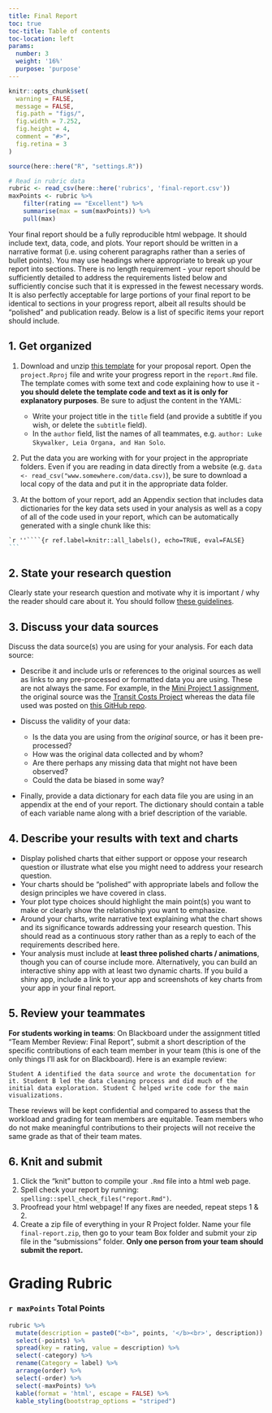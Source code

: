 ```yaml
---
title: Final Report
toc: true
toc-title: Table of contents
toc-location: left
params:
  number: 3
  weight: '16%'
  purpose: 'purpose'
---
```


```r
knitr::opts_chunk$set(
  warning = FALSE,
  message = FALSE,
  fig.path = "figs/",
  fig.width = 7.252,
  fig.height = 4,
  comment = "#>",
  fig.retina = 3
)

source(here::here("R", "settings.R"))

# Read in rubric data
rubric <- read_csv(here::here('rubrics', 'final-report.csv'))
maxPoints <- rubric %>%
    filter(rating == "Excellent") %>%
    summarise(max = sum(maxPoints)) %>%
    pull(max)
```

Your final report should be a fully reproducible html webpage. It should include text, data, code, and plots. Your report should be written in a narrative format (i.e. using coherent paragraphs rather than a series of bullet points). You may use headings where appropriate to break up your report into sections. There is no length requirement - your report should be sufficiently detailed to address the requirements listed below and sufficiently concise such that it is expressed in the fewest necessary words. It is also perfectly acceptable for large portions of your final report to be identical to sections in your progress report, albeit all results should be "polished" and publication ready. Below is a list of specific items your report should include.

## 1. Get organized

1. Download and unzip [this template](../templates/project-template.zip) for your proposal report. Open the `project.Rproj` file and write your progress report in the `report.Rmd` file. The template comes with some text and code explaining how to use it - **you should delete the template code and text as it is only for explanatory purposes**. Be sure to adjust the content in the YAML:

    - Write your project title in the `title` field (and provide a subtitle if you wish, or delete the `subtitle` field).
    - In the `author` field, list the names of all teammates, e.g. `author: Luke Skywalker, Leia Organa, and Han Solo`.

2. Put the data you are working with for your project in the appropriate folders. Even if you are reading in data directly from a website (e.g. `data <- read_csv("www.somewhere.com/data.csv)`), be sure to download a local copy of the data and put it in the appropriate data folder.

3. At the bottom of your report, add an Appendix section that includes data dictionaries for the key data sets used in your analysis as well as a copy of all of the code used in your report, which can be automatically generated with a single chunk like this:

````markdown
`r ''````{r ref.label=knitr::all_labels(), echo=TRUE, eval=FALSE}
```
````

## 2. State your research question

Clearly state your research question and motivate why it is important / why the reader should care about it. You should follow [these guidelines](https://writingcenter.gmu.edu/guides/how-to-write-a-research-question).

## 3. Discuss your data sources

Discuss the data source(s) you are using for your analysis. For each data source:

- Describe it and include urls or references to the original sources as well as links to any pre-processed or formatted data you are using. These are not always the same. For example, in the [Mini Project 1 assignment](a-mini-project-1.html), the original source was the [Transit Costs Project](https://transitcosts.com/) whereas the data file used was posted on [this GitHub repo](https://github.com/rfordatascience/tidytuesday/tree/master/data/2021/2021-01-05).
- Discuss the validity of your data:

    - Is the data you are using from the _original_ source, or has it been pre-processed?
    - How was the original data collected and by whom?
    - Are there perhaps any missing data that might not have been observed?
    - Could the data be biased in some way?

- Finally, provide a data dictionary for each data file you are using in an appendix at the end of your report. The dictionary should contain a table of each variable name along with a brief description of the variable.

## 4. Describe your results with text and charts

- Display polished charts that either support or oppose your research question or illustrate what else you might need to address your research question.
- Your charts should be "polished" with appropriate labels and follow the design principles we have covered in class.
- Your plot type choices should highlight the main point(s) you want to make or clearly show the relationship you want to emphasize.
- Around your charts, write narrative text explaining what the chart shows and its significance towards addressing your research question. This should read as a continuous story rather than as a reply to each of the requirements described here.
- Your analysis must include at **least three polished charts / animations**, though you can of course include more. Alternatively, you can build an interactive shiny app with at least two dynamic charts. If you build a shiny app, include a link to your app and screenshots of key charts from your app in your final report.

## 5. Review your teammates

**For students working in teams**: On Blackboard under the assignment titled "Team Member Review: Final Report", submit a short description of the specific contributions of each team member in your team (this is one of the only things I'll ask for on Blackboard). Here is an example review:

```
Student A identified the data source and wrote the documentation for it. Student B led the data cleaning process and did much of the initial data exploration. Student C helped write code for the main visualizations.
```

These reviews will be kept confidential and compared to assess that the workload and grading for team members are equitable. Team members who do not make meaningful contributions to their projects will not receive the same grade as that of their team mates.

## 6. Knit and submit

1. Click the "knit" button to compile your `.Rmd` file into a html web page.
2. Spell check your report by running: `spelling::spell_check_files("report.Rmd")`.
3. Proofread your html webpage! If any fixes are needed, repeat steps 1 & 2.
4. Create a zip file of everything in your R Project folder. Name your file `final-report.zip`, then go to your team Box folder and submit your zip file in the "submissions" folder. **Only one person from your team should submit the report.**

# Grading Rubric

### `r maxPoints` Total Points

```r
rubric %>%
  mutate(description = paste0("<b>", points, '</b><br>', description)) %>%
  select(-points) %>%
  spread(key = rating, value = description) %>%
  select(-category) %>%
  rename(Category = label) %>%
  arrange(order) %>%
  select(-order) %>%
  select(-maxPoints) %>%
  kable(format = 'html', escape = FALSE) %>%
  kable_styling(bootstrap_options = "striped")
```

